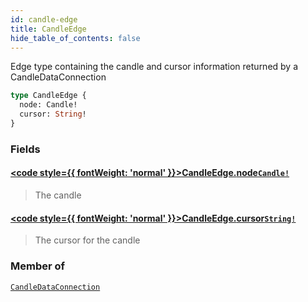 ```yaml
---
id: candle-edge
title: CandleEdge
hide_table_of_contents: false
---
```








Edge type containing the candle and cursor information returned by a CandleDataConnection

```graphql
type CandleEdge {
  node: Candle!
  cursor: String!
}
```


### Fields

#### [<code style={{ fontWeight: 'normal' }}>CandleEdge.<b>node</b></code>](#)<Bullet />[`Candle!`](/testnet/api/graphql/objects/candle) <Badge class="secondary" text="non-null"/> <Badge class="secondary" text="object"/>
> The candle
> 

#### [<code style={{ fontWeight: 'normal' }}>CandleEdge.<b>cursor</b></code>](#)<Bullet />[`String!`](/testnet/api/graphql/scalars/string) <Badge class="secondary" text="non-null"/> <Badge class="secondary" text="scalar"/>
> The cursor for the candle
> 



### Member of

[`CandleDataConnection`](/testnet/api/graphql/objects/candle-data-connection)  <Badge class="secondary" text="object"/>



